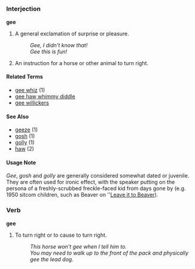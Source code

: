 =={{en}}==

===Interjection===
'''gee'''

# A general exclamation of surprise or pleasure.
#: ''Gee, I didn't know that!''
#: ''Gee this is fun!''
# An instruction for a horse or other animal to turn right.

====Related Terms====
*[[gee whiz]] (1)
*[[gee haw whimmy diddle]]
*[[gee willickers]]

====See Also====
*[[geeze]] (1)
*[[gosh]] (1)
*[[golly]] (1)
*[[haw]] (2)

====Usage Note====
''Gee'', ''gosh'' and ''golly'' are generally considered somewhat dated or juvenile.  They are often used for ironic effect, with the speaker putting on the persona of a freshly-scrubbed freckle-faced kid from days gone by (e.g. 1950 sitcom children, such as Beaver on ''[[w:Leave it to Beaver|Leave it to Beaver]]).

===Verb=== <!-- I'm assuming that the command is primary and the verb senses are derived -->
'''gee'''

# To turn right or to cause to turn right.
#: ''This horse won't gee when I tell him to.''
#: ''You may need to walk up to the front of the pack and physically gee the lead dog.''